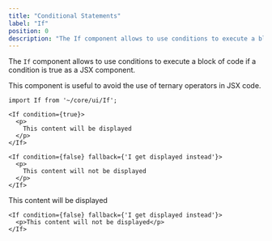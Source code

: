 ```yaml
---
title: "Conditional Statements"
label: "If"
position: 0
description: "The If component allows to use conditions to execute a block of code if a condition is true as a JSX component."
---
```


The `If` component allows to use conditions to execute a block of code if a condition is true as a JSX component.

This component is useful to avoid the use of ternary operators in JSX code.

```tsx
import If from '~/core/ui/If';

<If condition={true}>
  <p>
    This content will be displayed
  </p>
</If>

<If condition={false} fallback={'I get displayed instead'}>
  <p>
    This content will not be displayed
  </p>
</If>
```

<DemoContainer>
  <div className={'flex flex-col'}>
    <If condition={true}>
      <p>This content will be displayed</p>
    </If>

    <If condition={false} fallback={'I get displayed instead'}>
      <p>This content will not be displayed</p>
    </If>
  </div>
</DemoContainer>